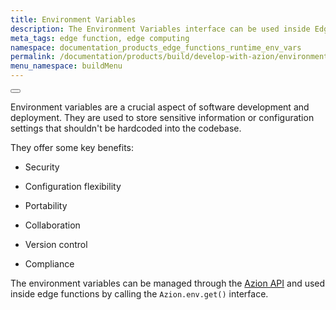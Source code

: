 ```yaml
---
title: Environment Variables 
description: The Environment Variables interface can be used inside Edge Functions to retrieve environment variables. You can use these variables to interact with backend systems like databases, private APIs, or any authenticated service.
meta_tags: edge function, edge computing
namespace: documentation_products_edge_functions_runtime_env_vars
permalink: /documentation/products/build/develop-with-azion/environment-variables/
menu_namespace: buildMenu
---
```



<Button href="/en/documentation/products/edge-application/edge-functions/runtime/api-reference/environment-variables/" text="environment variables API reference" variant="secondary"></Button>


Environment variables are a crucial aspect of software development and deployment. 
They are used to store sensitive information or configuration settings that shouldn't be hardcoded into the codebase.

They offer some key benefits: 

- Security

- Configuration flexibility

- Portability

- Collaboration

- Version control

- Compliance

The environment variables can be managed through the [Azion API](https://api.azion.com/) and used inside edge functions by calling the `Azion.env.get()` interface.
